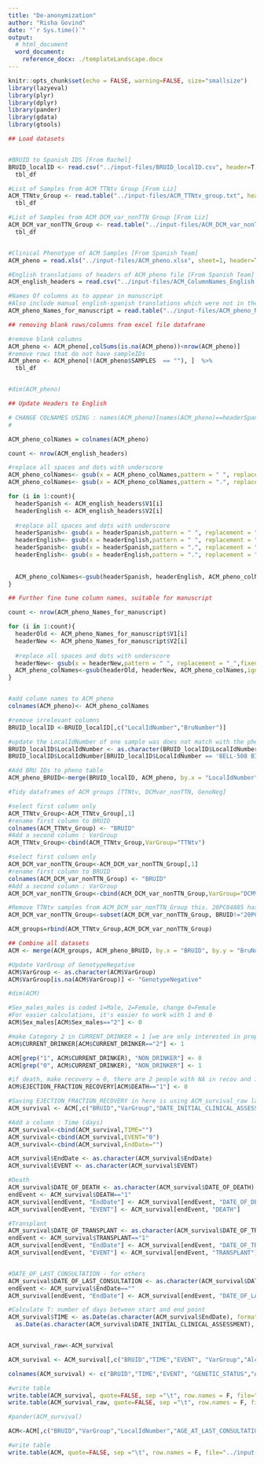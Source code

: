 ```yaml
---
title: "De-anonymization"
author: "Risha Govind"
date: "`r Sys.time()`"
output:
  # html_document
  word_document:
    reference_docx: ./templateLandscape.docx
---
```

  
```r
knitr::opts_chunk$set(echo = FALSE, warning=FALSE, size="smallsize")
library(lazyeval)
library(plyr)
library(dplyr)
library(pander)
library(gdata)
library(gtools)

```


```r
## Load datasets


#BRUID to Spanish IDS [From Rachel]
BRUID_localID <- read.csv("../input-files/BRUID_localID.csv", header=T, sep=',') %>%
  tbl_df

#List of Samples from ACM TTNtv Group [From Liz]
ACM_TTNtv_Group <- read.table("../input-files/ACM_TTNtv_group.txt", header=T) %>%
  tbl_df

#List of Samples from ACM DCM_var_nonTTN Group [From Liz]
ACM_DCM_var_nonTTN_Group <- read.table("../input-files/ACM_DCM_var_nonTTN_group.txt", header=T) %>%
  tbl_df


#Clinical Phenotype of ACM Samples [From Spanish Team]
ACM_pheno = read.xls("../input-files/ACM_pheno.xlsx", sheet=1, header=T, fileEncoding="latin1") 

#English translations of headers of ACM_pheno file [From Spanish Team]
ACM_english_headers = read.csv("../input-files/ACM_ColumnNames_English.csv", header = FALSE, sep=',', fileEncoding="latin1")

#Names Of columns as to appear in manuscript
#Also include manual english-spanish translations which were not in the "translations" file above
ACM_pheno_Names_for_manuscript = read.table("../input-files/ACM_pheno_Names_for_manuscript.txt", header=FALSE, sep='\t')

```


```r
## removing blank rows/columns from excel file dataframe

#remove blank columns
ACM_pheno <- ACM_pheno[,colSums(is.na(ACM_pheno))<nrow(ACM_pheno)]
#remove rows that do not have sampleIDs
ACM_pheno <- ACM_pheno[!(ACM_pheno$SAMPLES  == ""), ]  %>%
  tbl_df


#dim(ACM_pheno)

```


```r

## Update Headers to English

# CHANGE COLNAMES USING : names(ACM_pheno)[names(ACM_pheno)==headerSpanish] <- headerEnglish !!!!!!!!!!!!!!!!!!!!!
#

ACM_pheno_colNames = colnames(ACM_pheno)

count <- nrow(ACM_english_headers)

#replace all spaces and dots with underscore
ACM_pheno_colNames<- gsub(x = ACM_pheno_colNames,pattern = " ", replacement = "_",fixed = TRUE)
ACM_pheno_colNames<- gsub(x = ACM_pheno_colNames,pattern = ".", replacement = "_",fixed = TRUE)

for (i in 1:count){
  headerSpanish <- ACM_english_headers$V1[i]
  headerEnglish <- ACM_english_headers$V2[i]
  
  #replace all spaces and dots with underscore
  headerSpanish<- gsub(x = headerSpanish,pattern = " ", replacement = "_",fixed = TRUE)
  headerEnglish<- gsub(x = headerEnglish,pattern = " ", replacement = "_",fixed = TRUE)
  headerSpanish<- gsub(x = headerSpanish,pattern = ".", replacement = "_",fixed = TRUE)
  headerEnglish<- gsub(x = headerEnglish,pattern = ".", replacement = "_",fixed = TRUE)
  
  
  ACM_pheno_colNames<-gsub(headerSpanish, headerEnglish, ACM_pheno_colNames,ignore.case = TRUE)  
}

## Further fine tune column names, suitable for manuscript 

count <- nrow(ACM_pheno_Names_for_manuscript)

for (i in 1:count){
  headerOld <- ACM_pheno_Names_for_manuscript$V1[i]
  headerNew <- ACM_pheno_Names_for_manuscript$V2[i]
  
  #replace all spaces and dots with underscore
  headerNew<- gsub(x = headerNew,pattern = " ", replacement = "_",fixed = TRUE)
  ACM_pheno_colNames<-gsub(headerOld, headerNew, ACM_pheno_colNames,ignore.case = TRUE)  
}


#add column names to ACM_pheno
colnames(ACM_pheno)<- ACM_pheno_colNames


```


```r
#remove irrelevant columns 
BRUID_localID <-BRUID_localID[,c("LocalIdNumber","BruNumber")]

#update the LocalIdNumber of one sample was does not match with the pheno file 
BRUID_localID$LocalIdNumber <- as.character(BRUID_localID$LocalIdNumber)
BRUID_localID$LocalIdNumber[BRUID_localID$LocalIdNumber == 'BELL-508 BIS'] <- "BELL-508"

#Add BRU IDs to pheno table
ACM_pheno_BRUID<-merge(BRUID_localID, ACM_pheno, by.x = "LocalIdNumber", by.y = "SAMPLES", all = TRUE) 

#Tidy dataframes of ACM groups [TTNtv, DCMvar_nonTTN, GenoNeg]

#select first column only
ACM_TTNtv_Group<-ACM_TTNtv_Group[,1]
#rename first column to BRUID
colnames(ACM_TTNtv_Group) <- "BRUID"
#Add a second column : VarGroup
ACM_TTNtv_Group<-cbind(ACM_TTNtv_Group,VarGroup="TTNtv")

#select first column only
ACM_DCM_var_nonTTN_Group<-ACM_DCM_var_nonTTN_Group[,1]
#rename first column to BRUID
colnames(ACM_DCM_var_nonTTN_Group) <- "BRUID"
#Add a second column : VarGroup
ACM_DCM_var_nonTTN_Group<-cbind(ACM_DCM_var_nonTTN_Group,VarGroup="DCMVariant_nonTTN")

#Remove TTNtv samples from ACM_DCM_var_nonTTN_Group this. 20PC04885 has a TTNtv and a LMNA SNP. This sample is to be in the TTNtv group 
ACM_DCM_var_nonTTN_Group<-subset(ACM_DCM_var_nonTTN_Group, BRUID!="20PC04885")

ACM_groups=rbind(ACM_TTNtv_Group,ACM_DCM_var_nonTTN_Group)

```



```r

## Combine all datasets
ACM <- merge(ACM_groups, ACM_pheno_BRUID, by.x = "BRUID", by.y = "BruNumber", all = TRUE)

#Update VarGroup of GenotypeNegative
ACM$VarGroup <- as.character(ACM$VarGroup)
ACM$VarGroup[is.na(ACM$VarGroup)] <- "GenotypeNegative"

#dim(ACM)

```



```r
#Sex_males_males is coded 1=Male, 2=Female, change 0=Female
#For easier calculations, it's easier to work with 1 and 0
ACM$Sex_males[ACM$Sex_males=="2"] <- 0

#make Category 2 in CURRENT_DRINKER = 1 [we are only interested in proportion of drinkers vs non-drinkers - not looking at degree]
ACM$CURRENT_DRINKER[ACM$CURRENT_DRINKER=="2"] <- 1

ACM[grep("1", ACM$CURRENT_DRINKER), "NON_DRINKER"] <- 0
ACM[grep("0", ACM$CURRENT_DRINKER), "NON_DRINKER"] <- 1

#if death, make recovery = 0, there are 2 people with NA in recov and 1 in death. 
ACM$EJECTION_FRACTION_RECOVERY[ACM$DEATH=="1"] <- 0


```



```r

#Saving EJECTION_FRACTION_RECOVERY in here is using ACM_survival_raw later for recovery analysis 
ACM_survival <- ACM[,c("BRUID","VarGroup","DATE_INITIAL_CLINICAL_ASSESSMENT","DATE_OF_LAST_CONSULTATION","DEATH","DATE_OF_DEATH","TRANSPLANT","DATE_OF_TRANSPLANT","Alcohol_grams","Age_at_initial_clinical_assesement","Initial_ejection_fraction","Diastolic_diameter","Sex_males","Atrial_fibrillation","Family_history_of_CM","Family_history_of_SCD","EJECTION_FRACTION_RECOVERY")]

#Add a column : Time (days)
ACM_survival<-cbind(ACM_survival,TIME="")
ACM_survival<-cbind(ACM_survival,EVENT="0")
ACM_survival<-cbind(ACM_survival,EndDate="")

ACM_survival$EndDate <- as.character(ACM_survival$EndDate)
ACM_survival$EVENT <- as.character(ACM_survival$EVENT)

#Death
ACM_survival$DATE_OF_DEATH <- as.character(ACM_survival$DATE_OF_DEATH)
endEvent <- ACM_survival$DEATH=="1"
ACM_survival[endEvent, "EndDate"] <- ACM_survival[endEvent, "DATE_OF_DEATH"]
ACM_survival[endEvent, "EVENT"] <- ACM_survival[endEvent, "DEATH"]

#Transplant
ACM_survival$DATE_OF_TRANSPLANT <- as.character(ACM_survival$DATE_OF_TRANSPLANT)
endEvent <- ACM_survival$TRANSPLANT=="1"
ACM_survival[endEvent, "EndDate"] <- ACM_survival[endEvent, "DATE_OF_TRANSPLANT"]
ACM_survival[endEvent, "EVENT"] <- ACM_survival[endEvent, "TRANSPLANT"]


#DATE_OF_LAST_CONSULTATION - for others
ACM_survival$DATE_OF_LAST_CONSULTATION <- as.character(ACM_survival$DATE_OF_LAST_CONSULTATION)
endEvent <- ACM_survival$EndDate==""
ACM_survival[endEvent, "EndDate"] <- ACM_survival[endEvent, "DATE_OF_LAST_CONSULTATION"]

#Calculate T: number of days between start and end point
ACM_survival$TIME <- as.Date(as.character(ACM_survival$EndDate), format="%Y-%m-%d")-
  as.Date(as.character(ACM_survival$DATE_INITIAL_CLINICAL_ASSESSMENT), format="%Y-%m-%d")


ACM_survival_raw<-ACM_survival

ACM_survival <- ACM_survival[,c("BRUID","TIME","EVENT", "VarGroup","Alcohol_grams","Age_at_initial_clinical_assesement","Initial_ejection_fraction","Diastolic_diameter","Sex_males","Atrial_fibrillation","Family_history_of_CM","Family_history_of_SCD")]

colnames(ACM_survival) <- c("BRUID","TIME","EVENT", "GENETIC_STATUS","Alcohol_grams","Age_at_initial_clinical_assesement","Initial_ejection_fraction","Diastolic_diameter","Sex_males","Atrial_fibrillation","Family_history_of_CM","Family_history_of_SCD")

#write table
write.table(ACM_survival, quote=FALSE, sep ="\t", row.names = F, file="../input-files/ACM_Survival_Analysis_input.txt") 
write.table(ACM_survival_raw, quote=FALSE, sep ="\t", row.names = F, file="../input-files/ACM_Survival_Analysis_raw.txt") 

#pander(ACM_survival)
```


```r

ACM<-ACM[,c("BRUID","VarGroup","LocalIdNumber","AGE_AT_LAST_CONSULTATION","Alcohol_grams","Sex_males","SMOKING","HYPERTENSION","DYSLIPIDEMIA","DIABETES_MELLITUS","COPD","Age_at_initial_clinical_assesement","SITUATION_INITIAL_EVALUATION","NYHA_CLASS","SYSTOLIC_BLOOD_PRESSURE","DIASTOLIC_BLOOD_PRESSURE","HEARTBEAT","SODIUM_LEVEL","CREATININA","HEMOGLOBIN","BILIRUBIN","ALAT","ASAT","GGT","QRS_DURATION","Diastolic_diameter","SYSTOLIC_DIAMETER","Initial_ejection_fraction","Diastolic_diameter_FINAL","FINAL_EJECTION_FRACTION","EJECTION_FRACTION_RECOVERY","CURRENT_DRINKER","DIGOXIN","LOOP_DIURETICS","THIAZIDES","SPIRONOLACTONE","BETABLOCKER","ACEI","ARB","ACEI_O_ARB","AMIODARONE","DEATH","CAUSE_OF_DEATH","TRANSPLANT","CRT","ICD","RHYTHM","Atrial_fibrillation","QRS_gt_120","LBBB","Family_history_of_CM","Family_history_of_SCD","TTN_MUTATIONS","OTHER_DCM_MUTATIONS","NON_DRINKER")]

#write table
write.table(ACM, quote=FALSE, sep ="\t", row.names = F, file="../input-files/ACM_pheno.tsv") 

```
